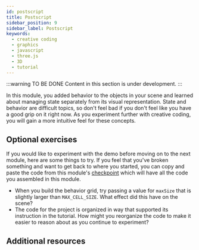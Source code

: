 ```yaml
---
id: postscript
title: Postscript
sidebar_position: 9
sidebar_label: Postscript
keywords:
  - creative coding
  - graphics
  - javascript
  - three.js
  - 3D
  - tutorial
---
```


:::warning TO BE DONE
Content in this section is under development.
:::

In this module, you added behavior to the objects in your scene and learned about managing state separately from its visual representation. State and behavior are difficult topics, so don't feel bad if you don't feel like you have a good grip on it right now. As you experiment further with creative coding, you will gain a more intuitive feel for these concepts.

## Optional exercises

If you would like to experiment with the demo before moving on to the next module, here are some things to try. If you feel that you've broken something and want to get back to where you started, you can copy and paste the code from this
module's [checkpoint][CHECKPOINT] which will have all the code you assembled in this module.

* When you build the behavior grid, try passing a value for `maxSize` that is slightly larger than `MAX_CELL_SIZE`. What effect did this have on the scene?
* The code for the project is organized in way that supported its instruction in the tutorial. How might you reorganize the code to make it easier to reason about as you continue to experiment?

## Additional resources

[CHECKPOINT]: ./checkpoint.mdx
